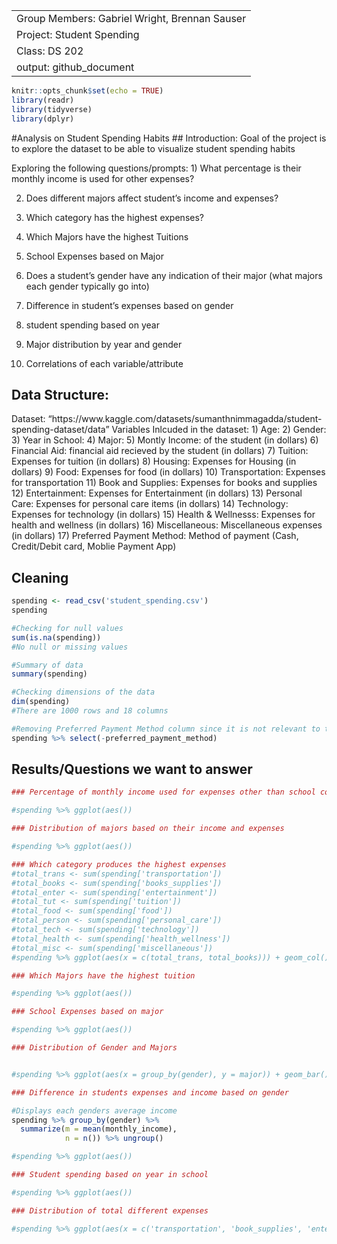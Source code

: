 -------
Group Members: Gabriel Wright, Brennan Sauser
Project: Student Spending
Class: DS 202
output: github_document
-------

```r
knitr::opts_chunk$set(echo = TRUE)
library(readr)
library(tidyverse)
library(dplyr)
```

#Analysis on Student Spending Habits
## Introduction:
Goal of the project is to explore the dataset to be able to visualize student spending habits

Exploring the following questions/prompts:
1) What percentage is their monthly income is used for other expenses?

2) Does different majors affect student's income and expenses?

3) Which category has the highest expenses?

4) Which Majors have the highest Tuitions

5) School Expenses based on Major

6) Does a student's gender have any indication of their major (what majors each gender typically go into)

7) Difference in student's expenses based on gender

8) student spending based on year

9) Major distribution by year and gender

10) Correlations of each variable/attribute

## Data Structure:
Dataset: "https://www.kaggle.com/datasets/sumanthnimmagadda/student-spending-dataset/data"
Variables Inlcuded in the dataset:
1) Age:
2) Gender:
3) Year in School:
4) Major:
5) Montly Income: of the student (in dollars)
6) Financial Aid: financial aid recieved by the student (in dollars)
7) Tuition: Expenses for tuition (in dollars)
8) Housing: Expenses for Housing (in dollars)
9) Food: Expenses for food (in dollars)
10) Transportation: Expenses for transportation
11) Book and Supplies: Expenses for books and supplies
12) Entertainment: Expenses for Entertainment (in dollars)
13) Personal Care: Expenses for personal care items (in dollars)
14) Technology: Expenses for technology (in dollars)
15) Health & Wellnesss: Expenses for health and wellness (in dollars)
16) Miscellaneous: Miscellaneous expenses (in dollars)
17) Preferred Payment Method: Method of payment (Cash, Credit/Debit card, Moblie Payment App)

## Cleaning
``` r
spending <- read_csv('student_spending.csv')
spending
```

``` r
#Checking for null values
sum(is.na(spending))
#No null or missing values

#Summary of data
summary(spending)

#Checking dimensions of the data
dim(spending)
#There are 1000 rows and 18 columns

#Removing Preferred Payment Method column since it is not relevant to the questions we want to answer
spending %>% select(-preferred_payment_method)
```
## Results/Questions we want to answer
``` r
### Percentage of monthly income used for expenses other than school costs

#spending %>% ggplot(aes())
```

``` r
### Distribution of majors based on their income and expenses

#spending %>% ggplot(aes())
```

``` r
### Which category produces the highest expenses
#total_trans <- sum(spending['transportation'])
#total_books <- sum(spending['books_supplies'])
#total_enter <- sum(spending['entertainment'])
#total_tut <- sum(spending['tuition'])
#total_food <- sum(spending['food'])
#total_person <- sum(spending['personal_care'])
#total_tech <- sum(spending['technology'])
#total_health <- sum(spending['health_wellness'])
#total_misc <- sum(spending['miscellaneous'])
#spending %>% ggplot(aes(x = c(total_trans, total_books))) + geom_col()
```

``` r
### Which Majors have the highest tuition 

#spending %>% ggplot(aes())
```

``` r
### School Expenses based on major

#spending %>% ggplot(aes())
```

``` r
### Distribution of Gender and Majors


#spending %>% ggplot(aes(x = group_by(gender), y = major)) + geom_bar() 
```

``` r
### Difference in students expenses and income based on gender

#Displays each genders average income
spending %>% group_by(gender) %>%
  summarize(m = mean(monthly_income),
            n = n()) %>% ungroup()

#spending %>% ggplot(aes())
```

``` r
### Student spending based on year in school

#spending %>% ggplot(aes())
```

``` r
### Distribution of total different expenses 

#spending %>% ggplot(aes(x = c('transportation', 'book_supplies', 'entertainment')) + geom_point()
```
